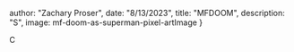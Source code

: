 




  author: "Zachary Proser",
  date: "8/13/2023",
  title: "MFDOOM",
  description: "S", 
  image: mf-doom-as-superman-pixel-artImage
 }

  
 C
  
